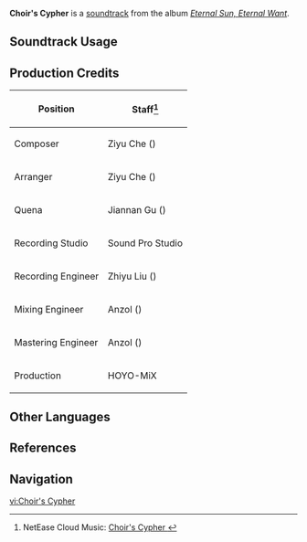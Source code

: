 {{Stub}}
{{Soundtrack Infobox
|image          = Eternal Sun, Eternal Want.png
|album          = Eternal Sun, Eternal Want
|disc           = 1
|number         = 06
|featured       = 
|featured2      = 
|featured3      = 
|featured_disc  = 
|featured_disc2 = 
|featured_disc3 = 
|youtube_id     = HJDXVKZcElk
|spotify_id     = 3D8pUkq4XyI8nfB9gftbP8
|previous       = A Fragment of Night
|next           = Where the Mists Enshroud
}}
'''Choir's Cypher''' is a [[soundtrack]] from the album ''[[Eternal Sun, Eternal Want]]''.

==Soundtrack Usage==
{{Soundtrack Usage
|location          = "Chamber of Weaving"
|quest             = 
|domain            = 
|eventgameplay     = 
|special_displayed = 
|special           = 
|teapot            = 
|mediaoriginal     =
}}
<!--
==Other Arrangements==
{{Files by Category Gallery|Media Using an Unreleased Arrangement of {{subst:#titleparts:{{subst:PAGENAME}}}} Soundtrack}}
-->

==Production Credits==
{| class="wikitable"
! Position
! Staff<ref>NetEase Cloud Music: [https://music.163.com/#/song?id=2657683860 Choir's Cypher {{zh|如歌的秘数}}]</ref>
|-
! Composer
| Ziyu Che ({{zh|车子玉}})
|-
! Arranger
| Ziyu Che ({{zh|车子玉}})
|-
! Quena
| Jiannan Gu ({{zh|顾剑楠}})
|-
! Recording Studio
| Sound Pro Studio
|-
! Recording Engineer
| Zhiyu Liu ({{zh|刘芷钰}})
|-
! Mixing Engineer
| Anzol ({{zh|鸦雀有声}})
|-
! Mastering Engineer
| Anzol ({{zh|鸦雀有声}})
|-
! Production
| HOYO-MiX
|}
<!--
==Gallery==
<gallery>
</gallery>
-->

==Other Languages==
{{Other Languages
|en       = Choir's Cypher
|zhs      = 如歌的秘数
|zhs_rm   = 
|zht      = 
|zht_rm   = 
|zh_tl    = 
|ja       = 
|ja_rm    = 
|ja_tl    = 
}}

==References==
{{Reflist}}

==Navigation==
{{Soundtrack Navbox|Eternal Sun, Eternal Want}}

[[vi:Choir's Cypher]]